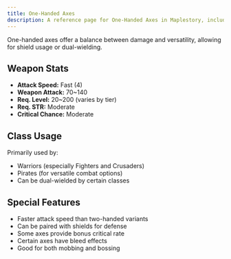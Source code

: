```yaml
---
title: One-Handed Axes
description: A reference page for One-Handed Axes in Maplestory, including stats, usage, and benefits.
---
```


One-handed axes offer a balance between damage and versatility, allowing for shield usage or dual-wielding.

## Weapon Stats

* **Attack Speed:** Fast (4)
* **Weapon Attack:** 70~140
* **Req. Level:** 20~200 (varies by tier)
* **Req. STR:** Moderate
* **Critical Chance:** Moderate

## Class Usage

Primarily used by:
* Warriors (especially Fighters and Crusaders)
* Pirates (for versatile combat options)
* Can be dual-wielded by certain classes

## Special Features

* Faster attack speed than two-handed variants
* Can be paired with shields for defense
* Some axes provide bonus critical rate
* Certain axes have bleed effects
* Good for both mobbing and bossing